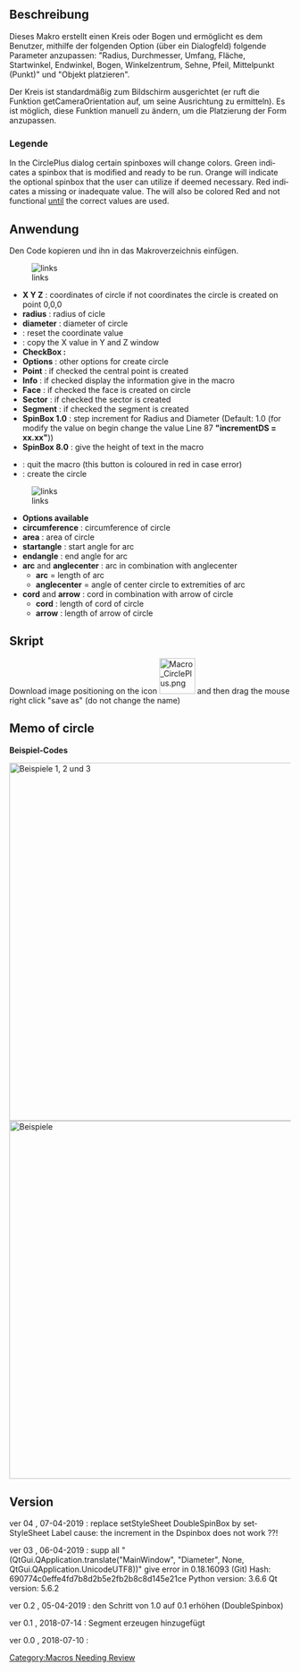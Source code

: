 <languages/>

{{Macro/de
|Name=Kreis+
|Icon=Macro_CirclePlus.png
|Description=Erstellt einen Kreis oder Bogen mit Radius, Durchmesser, Umfang, Fläche, Startwinkel, Endwinkel, Bogen, Winkelzentrum, Sehne, Pfeil, Mittelpunkt (Punkt), placemObject nach Wahl (mit GUI)
|Download=[https://wiki.freecad.org/images/4/4c/Macro_CirclePlus.png Werkzeugleisten-Symbol].
|Author=mario52
|FCVersion=Alle
|Version=0.4
|Date=2019/04/07
}}

<span id="Description"></span>
==Beschreibung==

Dieses Makro erstellt einen Kreis oder Bogen und ermöglicht es dem Benutzer, mithilfe der folgenden Option (über ein Dialogfeld) folgende Parameter anzupassen: "Radius, Durchmesser, Umfang, Fläche, Startwinkel, Endwinkel, Bogen, Winkelzentrum, Sehne, Pfeil, Mittelpunkt (Punkt)" und "Objekt platzieren".

Der Kreis ist standardmäßig zum Bildschirm ausgerichtet (er ruft die Funktion getCameraOrientation auf, um seine Ausrichtung zu ermitteln). Es ist möglich, diese Funktion manuell zu ändern, um die Platzierung der Form anzupassen.  

<span id="Legend"></span>
=== Legende ===

<div lang="en" dir="ltr" class="mw-content-ltr">
In the CirclePlus dialog certain spinboxes will change colors. Green indicates a spinbox that is modified and ready to be run. Orange will indicate the optional spinbox that the user can utilize if deemed necessary. Red indicates a missing or inadequate value. The {{KEY|Ok}} will also be colored Red and not functional <u>until</u> the correct values are used.
</div>

{{Codeextralink|https://gist.githubusercontent.com/mario52a/0ed8129bacbe9124a41e3ae1d378d5b7/raw/3f810ac142dd0d9245c5ccc964b8b2d7d750b276/Macro%2520CirclePlus.FCMacro}}

<span id="Usage"></span>
==Anwendung==

Den Code kopieren und ihn in das Makroverzeichnis einfügen.

[[File:Macro CirclePlus 00.png|links]]

<div lang="en" dir="ltr" class="mw-content-ltr">
* '''X Y Z''' : coordinates of circle if not coordinates the circle is created on point 0,0,0
*'''radius''' : radius of cicle
*'''diameter''' : diameter of circle
*'''{{KEY|Reset}}''' : reset the coordinate value
*'''{{KEY|Equal}}''' : copy the X value in Y and Z window
*'''CheckBox :'''
*'''Options''' : other options for create circle
*'''Point''' : if checked the central point is created
*'''Info''' : if checked display the information give in the macro
*'''Face''' : if checked the face is created on circle
*'''Sector''' : if checked the sector is created 
*'''Segment''' : if checked the segment is created 
*'''SpinBox 1.0''' : step increment for Radius and Diameter (Default: 1.0 (for modify the value on begin change the value Line 87 '''"incrementDS = xx.xx"'''))
*'''SpinBox 8.0''' : give the height of text in the macro
</div>

<div lang="en" dir="ltr" class="mw-content-ltr">
*'''{{KEY|Quit}}''' : quit the macro (this button is coloured in red in case error)
*'''{{KEY|Ok}}''' : create the circle
</div>
{{clear}}
[[File:Macro CirclePlus 01.png|links]]

<div lang="en" dir="ltr" class="mw-content-ltr">
*'''Options available'''
*'''circumference''' : circumference of circle
*'''area''' : area of circle
*'''startangle''' : start angle for arc
*'''endangle''' : end angle for arc
*'''arc''' and '''anglecenter''' : arc in combination with anglecenter
** '''arc''' =  length of arc
** '''anglecenter''' = angle of center circle to extremities of arc 
*'''cord''' and '''arrow''' : cord in combination with arrow of circle
** '''cord''' : length of cord of circle 
** '''arrow''' : length of arrow of circle
</div> 
{{clear}}

<span id="Script"></span>
==Skript==

<div lang="en" dir="ltr" class="mw-content-ltr">
Download image positioning on the icon [[File:Macro_CirclePlus.png|64px]] and then drag the mouse right click "save as" (do not change the name)<br />
</div>

<div lang="en" dir="ltr" class="mw-content-ltr">
{{CodeDownload|https://gist.github.com/mario52a/0ed8129bacbe9124a41e3ae1d378d5b7|Last version Macro_CirclePlus <br />and the icons at the end of the page}}
</div>

<div lang="en" dir="ltr" class="mw-content-ltr">
==Memo of circle==
</div>

'''Beispiel-Codes'''

[[File:Macro Circle 01.png|640px|center|Beispiele 1, 2 und 3]]
{{clear}}
[[File:Macro Circle 02.png|640px|center|Beispiele]]
{{clear}}

==Version==

<div lang="en" dir="ltr" class="mw-content-ltr">
ver 04 , 07-04-2019 : replace setStyleSheet DoubleSpinBox by setStyleSheet Label cause: the increment in the Dspinbox does not work ??!
</div>

<div lang="en" dir="ltr" class="mw-content-ltr">
ver 03 , 06-04-2019 : supp all "(QtGui.QApplication.translate("MainWindow", "Diameter", None, QtGui.QApplication.UnicodeUTF8))" give error in 0.18.16093 (Git) Hash: 690774c0effe4fd7b8d2b5e2fb2b8c8d145e21ce
Python version: 3.6.6
Qt version: 5.6.2
</div>

ver 0.2 , 05-04-2019 : den Schritt von 1.0 auf 0.1 erhöhen (DoubleSpinbox)

ver 0.1 , 2018-07-14 : Segment erzeugen hinzugefügt

ver 0.0 , 2018-07-10 :



[[Category:Macros Needing Review]]